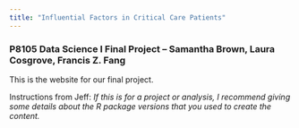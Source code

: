 ```yaml
---
title: "Influential Factors in Critical Care Patients"
---
```


### P8105 Data Science I Final Project -- Samantha Brown, Laura Cosgrove, Francis Z. Fang

This is the website for our final project. 

Instructions from Jeff:
_If this is for a project or analysis, I recommend giving some details about the R package versions that you used to create the content._